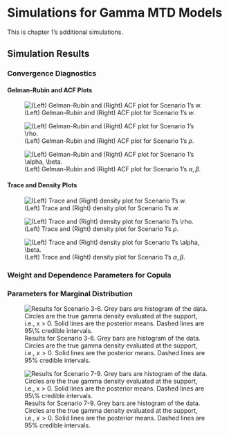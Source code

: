 # Simulations for Gamma MTD Models {#sec-appendix-ch1-simu}

This is chapter 1's additional simulations.

## Simulation Results 

### Convergence Diagnostics {#sec-appendix-ch1-simu-res-convergence}

#### Gelman-Rubin and ACF Plots

![(Left) Gelman-Rubin and (Right) ACF plot for Scenario 1's $w$.](../../images/chapter1/res_mcmc_w_gelman_s1.png){#fig-w-gelman}

![(Left) Gelman-Rubin and (Right) ACF plot for Scenario 1's $\rho$.](../../images/chapter1/res_mcmc_rho_gelman_s1.png){#fig-rho-gelman}

![(Left) Gelman-Rubin and (Right) ACF plot for Scenario 1's $\alpha, \beta$.](../../images/chapter1/res_mcmc_marg_gelman_s1.png){#fig-mar-gelman}

#### Trace and Density Plots 

![(Left) Trace and (Right) density plot for Scenario 1's $w$.](../../images/chapter1/res_mcmc_w_s1.png){#fig-w-trace}

![(Left) Trace and (Right) density plot for Scenario 1's $\rho$.](../../images/chapter1/res_mcmc_rho_s1.png){#fig-rho-trace}

![(Left) Trace and (Right) density plot for Scenario 1's $\alpha, \beta$.](../../images/chapter1/res_mcmc_marg_s1.png){#fig-mar-trace}

### Weight and Dependence Parameters for Copula {#sec-appendix-ch1-simu-res-w-rho}


### Parameters for Marginal Distribution {#sec-appendix-ch1-simu-res-marginal}

![Results for Scenario 3-6. Grey bars are histogram of the data. Circles are the true gamma density evaluated at the support, i.e., $x > 0$. Solid lines are the posterior means. Dashed lines are $95\%$ credible intervals.](../../images/chapter1/res_gamma_marg_s3456_v2.png){#fig-gamma-s3456}

![Results for Scenario 7-9. Grey bars are histogram of the data. Circles are the true gamma density evaluated at the support, i.e., $x > 0$. Solid lines are the posterior means. Dashed lines are $95\%$ credible intervals.](../../images/chapter1/res_gamma_marg_s789_v2.png){#fig-gamma-s789} 



